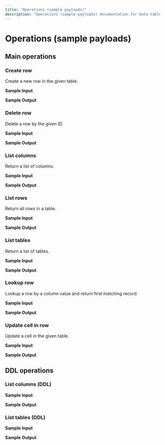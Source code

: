 ```yaml
---
title: "Operations (sample payloads)"
description: "Operations (sample payloads) documentation for Data tables connector"
---
```


# Operations (sample payloads)

## Main operations

### Create row

Create a new row in the given table.

**Sample Input**

**Sample Output**

### Delete row

Delete a row by the given ID.

**Sample Input**

**Sample Output**

### List columns

Return a list of columns.

**Sample Input**

**Sample Output**

### List rows

Return all rows in a table.

**Sample Input**

**Sample Output**

### List tables

Return a list of tables.

**Sample Input**

**Sample Output**

### Lookup row

Lookup a row by a column value and return first matching record.

**Sample Input**

**Sample Output**

### Update cell in row

Update a cell in the given table.

**Sample Input**

**Sample Output**

## DDL operations

### List columns (DDL)

**Sample Input**

**Sample Output**

### List tables (DDL)

**Sample Input**

**Sample Output**

